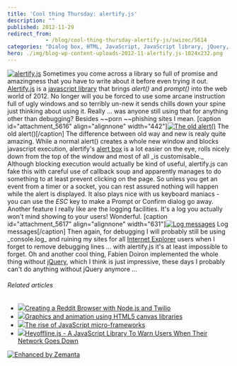 ```yaml
---
title: 'Cool thing Thursday: alertify.js'
description: ""
published: 2012-11-29
redirect_from: 
            - /blog/cool-thing-thursday-alertify-js/swizec/5614
categories: "Dialog box, HTML, JavaScript, JavaScript library, jQuery, Programming, Uncategorized"
hero: ./img/blog-wp-content-uploads-2012-11-alertify.js-1024x232.png
---
```


[![alertify.js](./img/blog-wp-content-uploads-2012-11-alertify.js-1024x232.png "alertify.js")](http://fabien-d.github.com/alertify.js/) Sometimes you come across a library so full of promise and amazingness that you have to write about it before even trying it out. [Alertify.js](http://fabien-d.github.com/alertify.js/) is a [javascript library](http://en.wikipedia.org/wiki/JavaScript_library "JavaScript library") that brings _alert()_ and _prompt()_ into the web world of 2012. No longer will you be forced to use some arcane instruction full of ugly windows and so terribly un-new it sends chills down your spine just thinking about using it. Really ... was anyone still using that for anything other than debugging? Besides \~~porn \~~phishing sites I mean. \[caption id="attachment_5616" align="alignnone" width="442"][![The old alert()](./img/The-old-alert64c76d.png "The old alert()")](./img/blog-wp-content-uploads-2012-11-old-alert.png) The old alert()\[/caption] The difference between old way and new is realy quite amazing. While a normal alert() creates a whole new window and blocks javascript execution, alertify's [alert box](http://en.wikipedia.org/wiki/Dialog_box "Dialog box") is a lot easier on the eye, rolls nicely down from the top of the window and most of all \_is customisable._ Although blocking execution would actually be kind of useful, alertify.js can fake this with careful use of callback soup and apparently manages to do something to at least prevent clicking on the page. So unless you get an event from a timer or a socket, you can rest assured nothing will happen while the alert is displayed. It also plays nice with us keyboard maniacs - you can use the _ESC_ key to make a Prompt or Confirm dialog go away. Another feature I really like are the logging facilities. It's a log you actually won't mind showing to your users! Wonderful. \[caption id="attachment_5617" align="alignnone" width="631"][![Log messages](./img/blog-wp-content-uploads-2012-11-log-messages-1024x235.png "Log messages")](http://swizec.com/blog/wp-content/uploads/2012/11/log-messages.png) Log messages\[/caption] Then again, for debugging I will probably still be using \_console.log_ and ruining my sites for all [Internet Explorer](http://www.microsoft.com/windows/internet-explorer/ "Internet Explorer") users when I forget to remove debugging lines ... with alertify.js it's at least impossible to forget. Oh and another cool thing, Fabien Doiron implemented the whole thing without [jQuery](http://jquery.com/ "JQuery"), which I think is just impressive, these days I probably can't do anything without jQuery anymore ...

###### Related articles

-   [![](http://i.zemanta.com/noimg_101_80_80.jpg)](http://blog.studentrnd.org/post/36041434495/tutorial-creating-a-reddit-browser-with-node-js-and)[Creating a Reddit Browser with Node.js and Twilio](http://blog.studentrnd.org/post/36041434495/tutorial-creating-a-reddit-browser-with-node-js-and)
-   [![](http://i.zemanta.com/noimg_103_80_80.jpg)](http://magedfarag.wordpress.com/2012/11/28/graphics-and-animation-using-html5-canvas-libraries/)[Graphics and animation using HTML5 canvas libraries](http://magedfarag.wordpress.com/2012/11/28/graphics-and-animation-using-html5-canvas-libraries/)
-   [![](http://i.zemanta.com/noimg_109_80_80.jpg)](http://greatfinds.icrossing.com/the-rise-of-javascript-micro-frameworks/)[The rise of JavaScript micro-frameworks](http://greatfinds.icrossing.com/the-rise-of-javascript-micro-frameworks/)
-   [![](http://i.zemanta.com/127705588_80_80.jpg)](http://functionn.blogspot.com/2012/11/heyofflinejs-javascript-library-to-warn.html)[Heyoffline.js - A JavaScript Library To Warn Users When Their Network Goes Down](http://functionn.blogspot.com/2012/11/heyofflinejs-javascript-library-to-warn.html)

[![Enhanced by Zemanta](http://img.zemanta.com/zemified_e.png?x-id=ce822fd5-0547-407b-a0b0-77aa60ea958f)](http://www.zemanta.com/?px "Enhanced by Zemanta")
